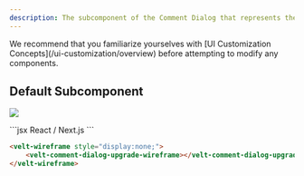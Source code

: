 ```yaml
---
description: The subcomponent of the Comment Dialog that represents the Upgrade button.
---
```


<Note>
We recommend that you familiarize yourselves with [UI Customization Concepts](/ui-customization/overview) before attempting to modify any components.
</Note>


## Default Subcomponent

![](/images/customization/velt-comment-dialog-sub-11.png)

<RequestExample>
```jsx React / Next.js
<VeltWireframe>
    <VeltCommentDialogWireframe.Upgrade />
</VeltWireframe>
```

```HTML HTML
<velt-wireframe style="display:none;">
    <velt-comment-dialog-upgrade-wireframe></velt-comment-dialog-upgrade-wireframe>
</velt-wireframe>
```
</RequestExample>
